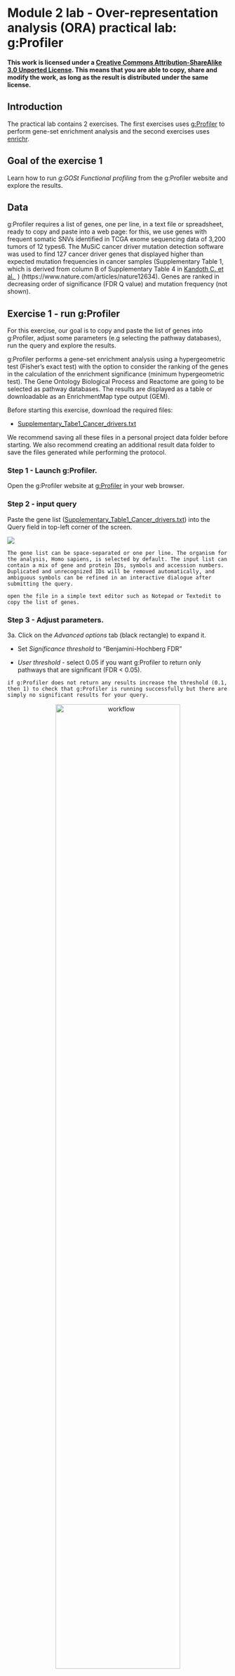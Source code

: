 # Module 2 lab - Over-representation analysis (ORA) practical lab: g:Profiler {#gprofiler-lab}

**This work is licensed under a [Creative Commons Attribution-ShareAlike 3.0 Unported License](http://creativecommons.org/licenses/by-sa/3.0/deed.en_US). This means that you are able to copy, share and modify the work, as long as the result is distributed under the same license.**
 
## Introduction

The practical lab contains 2 exercises. The first exercises uses [g:Profiler](https://biit.cs.ut.ee/gprofiler/gost) to perform gene-set enrichment analysis and the second exercises uses [enrichr](https://amp.pharm.mssm.edu/Enrichr/). 

## Goal of the exercise 1

Learn how to run *g:GOSt Functional profiling* from the g:Profiler website and explore the results.

## Data

g:Profiler requires a list of genes, one per line, in a text file or spreadsheet,
ready to copy and paste into a web page: for this, we use genes with frequent somatic SNVs identified in TCGA exome sequencing data of 3,200 tumors of 12 types6. The MuSiC cancer driver mutation detection software was used to find 127 cancer driver genes that displayed higher than expected mutation frequencies in cancer samples (Supplementary Table 1, which is derived from column B of Supplementary Table 4 in [Kandoth C. et al. ](https://www.ncbi.nlm.nih.gov/pubmed/24132290) ) (https://www.nature.com/articles/nature12634). Genes are ranked in decreasing order of significance (FDR Q value) and mutation frequency (not shown).

## Exercise 1 - run g:Profiler

For this exercise, our goal is to copy and paste the list of genes into g:Profiler, adjust some parameters (e.g selecting the pathway databases), run the query and explore the results.

g:Profiler performs a gene-set enrichment analysis using a hypergeometric test (Fisher’s exact test) with the option to consider the ranking of the genes in the calculation of the enrichment significance (minimum hypergeometric test). The Gene Ontology Biological Process and Reactome are going to be selected as pathway databases. The results are displayed as a table or downloadable as an EnrichmentMap type output (GEM). 

Before starting this exercise, download the required files:

<!--- The data files need to a direct link to the raw format of the file in order for users to be able to download them.  This is an issue when subsequent workshops are created from a previous version by copying the direcotries over.  Ideally all the re-useable data file should be separate in the repository under a data directory so that these links do not need to updated from year to year.--->

* [Supplementary_Tabe1_Cancer_drivers.txt](./Module2/gprofiler/data/Supplementary_Table1_Cancer_drivers.txt)

We recommend saving all these files in a personal project data folder before starting. We also recommend creating an additional result data folder to save the files generated while performing the protocol.

### Step 1 - Launch g:Profiler.

Open the g:Profiler website at [g:Profiler](https://biit.cs.ut.ee/gprofiler/gost) in your web browser.


### Step 2 - input query

Paste the gene list ([Supplementary_Table1_Cancer_drivers.txt](./Module2/gprofiler/data/Supplementary_Table1_Cancer_drivers.txt)) into the Query field in top-left corner of the screen. 

![](./Module2/gprofiler/images/gp1.png)

```block
The gene list can be space-separated or one per line. The organism for the analysis, Homo sapiens, is selected by default. The input list can contain a mix of gene and protein IDs, symbols and accession numbers. Duplicated and unrecognized IDs will be removed automatically, and ambiguous symbols can be refined in an interactive dialogue after submitting the query. 
```

```block
open the file in a simple text editor such as Notepad or Textedit to copy the list of genes.  
```

### Step 3 - Adjust parameters. 

3a. Click on the *Advanced options* tab (black rectangle) to expand it.

* Set *Significance threshold* to "Benjamini-Hochberg FDR"

* *User threshold* - select 0.05 if you want g:Profiler to return only pathways that are significant (FDR < 0.05).

```block
if g:Profiler does not return any results increase the threshold (0.1, then 1) to check that g:Profiler is running successfully but there are simply no significant results for your query.
```

<p align="center">
  <img src="./Module2/gprofiler/images/gp2.png" alt="workflow" width="75%" />
 </p>


3b. Click on the *Data sources* tab (black rectangle) to expand it.

 UnSelect the following gene-set databases by clicking the "clear all" button.
 * In the *Gene Ontology* category, check  *GO Biological Process* and *No electronic GO annotations*.
```block
*No electronic GO annotations* option will discard
less reliable GO annotations (IEAs) that are not manually reviewed.
```

```block
if g:Profiler does not return any results uncheck the *No electronic GO annotation* option to expand annotations used in the test.
```

* In the *biological pathways* category, check *Reactome*.

<p align="center">
  <img src="./Module2/gprofiler/images/gp3.png" alt="workflow" width="75%" />
</p>

### Step 4 - Run query

Click on the *Run query* button to run g:Profiler. 

<img src="./Module2/gprofiler/images/gp3a.png" alt="workflow" width="100%" />

Scroll down page to see results. 

```block
If after clicking on *Run query* button the analysis completes but there is the following message above results file - *Select the Ensembl ID with the most GO annotations (all)*. For each ambiguous gene select its correct mapping. Ambiguous mapping is often caused by multiple ensembl ids for a given gene and are easy to resolve as a user. Rerun query.
```

<img src="./Module2/gprofiler/images/gp4.png" alt="workflow" width="100%" />


### Step 5 - Explore the results. 

* Step5a:
  * After the query has run, the results are displayed at the bottom of the page, below the input parameters.
  * By default, the "Results" tab is selected. A global graph displays gene-sets that passed the significance threshold of 0.05 for the 2 gene-set databases that we have selected GO Biological Process "GO:BP" and  Reactome "REAC". Numbers in parentheses are indicating the number of gene-sets that passed the threshold.

<img src="./Module2/gprofiler/images/gp5.png" alt="workflow" width="100%" />

* Step5b:
  * Click on "Detailed Results" to view the results in more depth. Two tables are displayed, one for each of the data sources selected. (If more than 2 data sources are selected there will be additional tables for each datasource) Each row of the table contains:
 * **Term name** - gene-set name
 * **Term ID** - gene-est identifier
 * **Padj** - FDR value 
 * **-log10(Padj)** - enrichment score calculated using the formula -log10(padj)
 * variable number of gene columns (One for each gene in the query set) - If the gene is present in the current gene-set its cell is colored.  For any data source besides GO the cell is colored black if the gene is found in the gene-set.  For the GO data source cells are colored according to the annotation evidence code. Expand the legend tab for detailed coloring mapping of GO evidence codes.  
The first table displays the gene-sets significantly enriched at FDR 0.05 for the GO:BP database.

<img src="./Module2/gprofiler/images/gp6.png" alt="workflow" width="100%" />

The second table displays the results corresponding to the Reactome database.

<img src="./Module2/gprofiler/images/gp7.png" alt="workflow" width="100%" />

### Step 6: Expand the stats tab
 Expand the *stats* tab by clicking on the double arrow located at the right of the tab.
 
 <p align="center">
 <img src="./Module2/gprofiler/images/gp7a.png" alt="workflow" width="75%" />
 </p>
 
 It displays the gene set size (T), the size of our gene list (Q) , the number of genes that overlap between our gene list and the tested gene-set (TnQ) as well as the number of genes in the background (U). 
 

 * Above the GO:BP result table, locate the slide bar that enables to select for the minimum and maximum number of genes in the tested gene-sets (Term size). 
 * Change the maximum *Term size* from 10000 to **1000** and observe the results in the detailed stats panel:
 
 <img src="./Module2/gprofiler/images/gp8a.png" alt="workflow" width="100%" />

   * Without filtering term size, the top terms were GO terms containing that could contain 4000 or 5000 genes and that were located high in the GO hierarchy (parent term). 
   * With filtering the maximum term size to 1000, the top list contains pathways of larger interpretative values. However, please note that the adjusted pvalues was calculated using all gene-sets without size filtering.

### Step 7: Save the results
 
 * 7a.  In the *Detailed Results* panel, select "GEM" .  It will save the results in a text file in the "Generic Enrichment Map" format that we will use to visualize using Cytoscape.

   * select max term size to 10000 ( = no filtering by gene-set size) and click on the GEM button. A file is downloaded on your computer. 
   
   <p align="center">
      <img src="./Module2/gprofiler/images/gp13.png" alt="workflow" width="75%" />
  </p>
  
   * select max term size to 1000 ( = filter by gene-set size) and click on the GEM button. A file is downloaded on your computer.
   <p align="center">
  <img src="./Module2/gprofiler/images/gp14.png" alt="workflow" width="75%" />
 </p>
  
 * 7b:  Open one file that you saved using Microsoft Office Excel or in an equivalent software.

Observe the results included in this file:

 1. Name of each gene-set
 1. Description of each gene-set
 1. significance of the overlap (pvalue)
 1. significance of the overlap (adjusted pvalue/qvalue)
 1. Phenotype
 1. Genes included in each gene-set

:question: Question: Which term has the best corrected p-value?  Which genes in our list are included in this term? Observe that same genes can be present in several lines (pathways are related when they contain a lof of genes in common).

```block
The table is formatted for the input into Cytoscape EnrichmentMap. It is called the [*generic format*](https://enrichmentmap.readthedocs.io/en/latest/FileFormats.html#generic-results-files). The p-value and FDR columns contain identical values because g:Profiler directly outputs the FDR (= corrected p-value) meaning that the p-value column is already the FDR. Phenotype 1 means that each pathway will be represented by red nodes on the enrichment map (presented during next module). 
```
  <img src="./Module2/gprofiler/images/gp15.png" alt="workflow" width="100%" />


The term *positive regulation of activin receptor signaling pathway* is the most significant gene-set (=the lowest FDR value).  Many gene-sets from the top of this list are related to each other and have genes in common. 

---

### Step 8 

8a. Optional but recommended: Download the pathway database files.
  * Go to the top of the page and expand the "Data sources" tab. Click on the 'name.gmt' link located at bottom of this tab. It will download a zipped folder named *gprofiler_hsapiens.name.zip* containing several pathway database gmt files. 

<p align="center">
  <img src="./Module2/gprofiler/images/gp12.png" alt="workflow" width="60%" />
</p>

8b: concatenate the GO:BP and Reactome gmt files:

 * option 1: manually if you are not familiar with unix commands
   * open a text editor such a Notepad or equivalent
   * open hsapiens.GO:BP.name.gmt using the text editor
   * open gmt hsapiens.REAC.name.gmt using the text editor
   * copy-paste all the rows from REAC file together with all the rows in GO:BP file and save it as hsapiens.pathways.name.gmt .


 * option 2: using the cat command if you are familiar with unix commands
   * open your terminal window
   * cd to the unzipped gprofiler_hsapiens.name folder
   * type the following command: 
   ```
    cat hsapiens.GO:BP.name.gmt hsapiens.REAC.name.gmt > hsapiens.pathways.name.gmt
   ``` 

```block
you will be using this optional hsapiens.pathways.name.gmt file in Cytoscape EnrichmentMap.
```     

---


## Exercise 2: Load and use a custom .gmt file and run the query

For this exercise, our goal is to copy and paste the list of genes into g:Profiler, upload a custom gmt file, adjust some parameters (e.g selecting the pathway databases), run the query and explore the results. Uploading a custom gmt file enables us to use alternate pathway data sources not available in g:Profiler.

We are going to use a gmt file that contains a database of pathway gene sets used for pathway
enrichment analysis in the standard GMT format downloaded from http://baderlab.org/GeneSets and updated monthly.
This file contains pathways from eight data sources: GO, Reactome,
Panther, NetPath, NCI, MSigDB curated gene sets (C2 collection, excluding Reactome and
KEGG), MSigDB Hallmark (H collection) and HumanCyc. A GMT file is a text file in which each line
represents a gene set for a single pathway. Each line includes a pathway ID, a name and the list of
associated genes in a tab-separated format. This file has been filtered to exlclude gene-sets that contained more than 250 genes as these gene-sets are associated with more general terms.

Before starting this exercise, download the required files:

*  [Supplementary_Table1_Cancer_drivers.txt](https://raw.githubusercontent.com/bioinformaticsdotca/Pathways_2019/master/Module2/gprofiler_new/data2/Supplementary_Table1_Cancer_drivers.txt).

*  [Baderlab_genesets.gmt](https://raw.githubusercontent.com/bioinformaticsdotca/Pathways_2019/master/Module2/gprofiler_new/data2/Human_GOBP_AllPathways_no_GO_iea_June_24_2019_symbol_max250gssize.gmt).



We recommend saving all these files in a personal project data folder before starting. We also recommend creating an additional result data folder to save the files generated while performing the protocol.

STEPS:

 * Repeat step 1 to 3a from [Exercise 1](#exercise-1) (go back to exercise 1 to get detailed instructions)<BR> Briefly:
   * Step 1:
     * Open g:profiler
   * Step 2a :
     * Copy and paste the gene list in the Query field
   * Step 2b: Click on the *Advanced options* tab (black rectangle) to expand it.
     * Set *Significance threshold* to "Benjamini-Hochberg FDR".
   * Step 3a: Click on the *Data sources* tab (black rectangle) to expand it.
     * **Unselect all choices by clicking the "clear all" button.**
   * Step 4:  Click on the *Custom GMT* tab (black rectangle) to expand it.
     * Drag in the box the Baderlab gmt file [Baderlab_genesets.gmt](./data2/Human_GOBP_AllPathways_no_GO_iea_June_24_2019_symbol_max250.gmt).
     * Once uploaded successfully, the name of the file is displayed in the "File name used" box. 
    
    <img src="./Module2/gprofiler/images/gp16.png" alt="workflow" width="100%" />
   
   * Step 5: Click on *Run  query* .   
   
   * Step 6: Explore the detailed results
   
     <img src="./Module2/gprofiler/images/gp17a.png" alt="workflow" width="100%" />
   
   * Step 7: Save the file as GEM

---

## Optional steps 

Please follow these optional steps if time permits and/or to explore more g:Profiler parameters.

Here below are 3 optional steps that cover several options offered by g:Profiler:
  1. test different data sources, 
  1. take the order of the gene list into account,
  1. use different types of multiple hypothesis correction methods.

Use the same gene list as used in exercise 1 and modify paramters listed above. Observe the results. 

<p align="center">
<img src="./Module2/gprofiler/images/gp18.png" alt="workflow" width="60%" />
</p>

### **Optional 1**:   
If time permits, play with input parameters, e.g. add *TRANSFAC * and *miRTarBase* databases, rerun the query and explore the new results.
 
 <p align="center">
 <img src="./Module2/gprofiler/images/gp21.png" alt="workflow" width="60%" />
 </p>
 
```block
**Transfac**  putative transcription factor binding sites (TFBSs) from TRANSFAC database are retrieved into g:GOSt through a special prediction pipeline. First, TFBSs are found by matching TRANSFAC position specific matrices using the program Match on range +/-1kb from TSS as provided by APPRIS (Annotating principal splice isoforms) via Ensembl biomart. For genes with multiple primary TSS annotations we selected one with most TF matches. The matching range for C. elegans, D. melanogaster and S. cerevisiae is 1kb upstream from ATG (translation start site). A cut-off value to minimize the number of false positive matches (provided by TRANSFAC) is then applied to remove spurious motifs. Remaining matches are split into two inclusive groups based on the amount of matches, i.e TFBSs that have at least 1 match are classified as match class 0 and TFBSs that have at least 2 matches per gene are classified as match class 1.
**mirTarBase** is a database that holds experimentally validated information about genes that are targetted by miRNAs. We include all the organisms that are covered by mirTarBase.
```

### **Option 2**:
Re-run the g:Profiler using the **ordered** query checked. This will run the minimum hypergeometric test. g:Profiler then performs incremental enrichment analysis with increasingly larger numbers of genes starting from the top of the list. When this option is checked, **it assumes that the genes were preordered by significance with the most significant gene at the top of the list**. Compare the results between "ordered" and non ordered query.

```block
for this practical lab, the genes were ordered by the number of mutations found in these genes for all samples. For example, TP53, a highly mutated genes is listed at the top. 
```

<p align="center">
<img src="./Module2/gprofiler/images/gp20.png" alt="workflow" width="75%" />
</p>

### **Option 3** :

Re-run g:Profiler and select g:SCS or Bonferonni as method to correct for multiple hypothesis testing. Do you get any significant results? 

<p align="center">
  <img src="./Module2/gprofiler/images/gp19.png" alt="workflow" width="75%" />
</p>

```block
you can get detailed information about these methods at https://biit.cs.ut.ee/gprofiler/page/docs in the section *Significance threshold*. 
```
___

```block
Instead of using the g:Profiler website g:profiler can be run directly from R or python see g:Profiler document for more info at https://biit.cs.ut.ee/gprofiler/page/r
```
